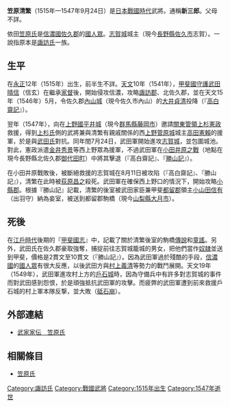 {{unreferenced|time=2016-01-28T15:13:21+00:00}}
{{日本武士
|名稱= 笠原 清繁
|圖片名稱= 
|圖片大小= 
|圖片說明= 
|時代= [[日本戰國時代|日本戰國時代]]
|出生日期= [[永正|永正]]12年（1515年）
|出生地點= 
|逝世日期= [[天文_(後奈良天皇)|天文]]16年8月11日（1547年9月24日）
|逝世地點= 
|假名= 
|羅馬字= 
|幼名= 
|改名= 
|别名= 新三郎（通稱）
|諡号= 
|神号= 
|戒名= 
|洗禮名= 
|墓所= 
|朝廷官位= 
|幕府職位= 
|主君= 
|藩= 
|氏族= 依田[[笠原氏|笠原氏]]
|父母= 不詳
|養父= 
|養母= 
|兄弟= 
|姐妹= 
|正室= 
|側室= 
|嗣子= 
|嗣女= 
|養子= 
|養女= 
}}
{{japanese|japanese=笠原 清繁|kana=かさはら きよしげ|romaji=Kasahara Kiyoshige}}
'''笠原清繁'''（1515年—1547年9月24日）是[[日本戰國時代|日本戰國時代]]武將。通稱'''新三郎'''。父母不詳。

依田[[笠原氏|笠原氏]]是[[信濃國|信濃國]][[佐久郡|佐久郡]]的[[國人眾|國人眾]]。[[志賀城|志賀城]]城主（現今[[長野縣|長野縣]][[佐久市|佐久市]]志賀）。一說指原本是[[諏訪氏|諏訪氏]]一族。

== 生平 ==
在[[永正|永正]]12年（1515年）出生，前半生不詳。[[天文_(後奈良天皇)|天文]]10年（1541年），[[甲斐國|甲斐國]][[守護|守護]][[武田晴信|武田晴信]]（信玄）在繼承[[家督|家督]]後，開始侵攻信濃，攻略[[諏訪郡|諏訪郡]]、北佐久郡，並在天文15年（1546年）5月，令佐久郡[[內山城|內山城]]（現今佐久市內山）的[[大井貞清|大井貞清]]投降（『[[高白齋記|高白齋記]]』）。

翌年（1547年），向在[[上野國|上野國]][[平井城|平井城]]（現今[[群馬縣|群馬縣]][[藤岡市|藤岡市]]）邀請[[關東管領|關東管領]][[上杉憲政|上杉憲政]]救援，得到[[上杉氏|上杉氏]]側的武將兼與清繁有親戚關係的西[[上野|上野]][[菅原城|菅原城]]城主[[高田憲賴|高田憲賴]]的援軍，於是與[[武田氏|武田氏]]對抗。同年閏7月24日，武田軍開始進攻[[志賀城|志賀城]]，並包圍城池。對此，憲政派遣[[金井秀景|金井秀景]]等西上野眾為援軍，不過武田軍在[[小田井原之戰|小田井原之戰]]（地點在現今長野縣北佐久郡[[御代田町|御代田町]]）中將其擊退（『高白齋記』、『[[勝山記|勝山記]]』）。

在小田井原戰敗後，被斷絕救援的志賀城在8月11日被攻陷（『高白齋記』、『勝山記』），清繁在此時被[[荻原昌之|荻原昌之]]殺死。武田軍在確保西上野口的情況下，開始攻略[[小縣郡|小縣郡]]。根據『勝山記』記載，清繁的後室被武田家臣兼甲斐[[都留郡|都留郡]]領主[[小山田信有_(出羽守)|小山田信有]]（出羽守）納為妾室，被送到都留郡駒橋（現今[[山梨縣|山梨縣]][[大月市|大月市]]）。

== 死後 ==
在[[江戶時代|江戶時代]]後期的『[[甲斐國志|甲斐國志]]』中，記載了關於清繁後室的駒橋[[傳說|傳說]]和[[童謠|童謠]]。另外，武田氏在佐久郡豪取強奪，捕捉前往志賀城籠城的男女，把他們當作[[奴隷|奴隷]]並送到甲斐，價格是2貫文至10貫文（『勝山記』）。因為武田軍過於殘酷的手段，[[信濃國|信濃國]]的[[國人眾|國人眾]]有很大反應，以後武田方與[[村上義清|村上義清]]等勢力的戰鬥展開。天文19年（1549年），武田軍進攻村上方的[[戶石城|戶石城]]時，因為守備兵中有許多對志賀城的事件而對武田感到怨恨，於是頑強抵抗武田軍的攻擊。而疲弊的武田軍遭到前來救援戶石城的村上軍本隊反撃，並大敗（[[砥石崩|砥石崩]]）。

== 外部連結 ==
*[http://www2.harimaya.com/sengoku/html/kasahara.html 武家家伝＿笠原氏]

== 相關條目 ==
*[[笠原氏|笠原氏]]

[[Category:諏訪氏|Category:諏訪氏]]
[[Category:戰國武將|Category:戰國武將]]
[[Category:1515年出生|Category:1515年出生]]
[[Category:1547年逝世|Category:1547年逝世]]